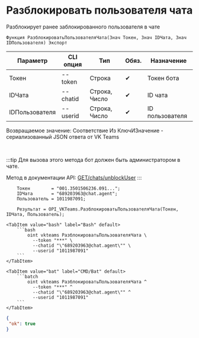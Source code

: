 ﻿---
sidebar_position: 9
description: Разблокировать пользователя чата и другие функции для работы с VKTeams в Открытом пакете интеграций - бесплатной open-source библиотеке интеграций для 1С:Предприятие 8, OneScript и CLI
keywords: [1C, 1С, 1С:Предприятие, 1С:Предприятие 8.3, API, Интеграция, Сервисы, Обмен, OneScript, CLI, VKTeams]
---


# Разблокировать пользователя чата
 Разблокирует ранее заблокированного пользователя в чате



`Функция РазблокироватьПользователяЧата(Знач Токен, Знач IDЧата, Знач IDПользователя) Экспорт`

  | Параметр | CLI опция | Тип | Обяз. | Назначение |
  |-|-|-|-|-|
  | Токен | --token | Строка | &#x2714; | Токен бота |
  | IDЧата | --chatid | Строка, Число | &#x2714; | ID чата |
  | IDПользователя | --userid | Строка, Число | &#x2714; | ID пользователя |

  
  Возвращаемое значение:   Соответствие Из КлючИЗначение - сериализованный JSON ответа от VK Teams

<br/>

:::tip
Для вызова этого метода бот должен быть администратором в чате.

Метод в документации API: [GET ​​/chats/unblockUser](https://teams.vk.com/botapi/#/chats/get_chats_unblockUser)
:::
<br/>



```bsl title="Пример использования для 1С:Предприятие/OneScript"
    Токен        = "001.3501506236.091...";
    IDЧата       = "689203963@chat.agent";
    Пользователь = 1011987091;

    Результат = OPI_VKTeams.РазблокироватьПользователяЧата(Токен, IDЧата, Пользователь);
```
    

 <Tabs>
  
    <TabItem value="bash" label="Bash" default>
        ```bash
            oint vkteams РазблокироватьПользователяЧата \
              --token "***" \
              --chatid "\"689203963@chat.agent\"" \
              --userid "1011987091"
        ```
    </TabItem>
  
    <TabItem value="bat" label="CMD/Bat" default>
        ```batch
            oint vkteams РазблокироватьПользователяЧата ^
              --token "***" ^
              --chatid "\"689203963@chat.agent\"" ^
              --userid "1011987091"
        ```
    </TabItem>
</Tabs>


```json title="Результат"
{
 "ok": true
}
```
